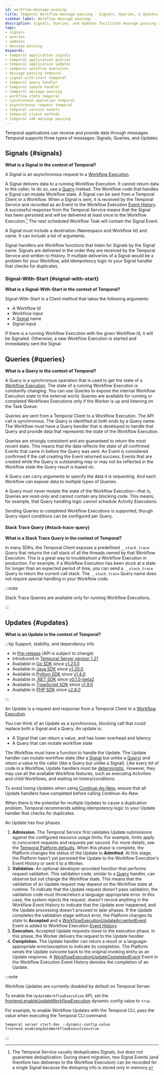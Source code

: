 ```yaml
---
id: workflow-message-passing
title: Temporal Workflow message passing - Signals, Queries, & Updates
sidebar_label: Workflow message passing
description: Signals, Queries, and Updates facilitate message passing and data handling within Workflow Executions.
tags:
- signals
- queries
- updates
- message-passing
keywords:
- temporal application signals
- temporal application queries
- temporal application updates
- temporal workflow execution
- message passing temporal
- signal-with-start temporal
- temporal query handler
- temporal update handler
- temporal message passing
- workflow state temporal
- synchronous operation temporal
- asynchronous request temporal
- temporal service events
- temporal client methods
- temporal sdk message passing
---
```



Temporal applications can receive and provide data through messages.
Temporal supports three types of messages: Signals, Queries, and Updates.

## Signals {#signals}

**What is a Signal in the context of Temporal?**

A Signal is an asynchronous request to a [Workflow Execution](/workflows#workflow-execution).

<RelatedReadContainer>
    <RelatedReadItem path="/cli/workflow#signal" text="Send a Signal using the Temporal CLI" archetype="feature-guide" />
    <RelatedReadItem path="/develop/go/message-passing#signals" text="Send and handle Signals with the Go SDK" archetype="feature-guide" />
    <RelatedReadItem path="/develop/java/message-passing" text="Send and handle Signals with the Java SDK" archetype="feature-guide" />
    <RelatedReadItem path="/develop/php/message-passing#signals" text="Send and handle Signals with the PHP SDK" archetype="feature-guide" />
    <RelatedReadItem path="/develop/python/message-passing#signals" text="Send and handle Signals with the Python SDK" archetype="feature-guide" />
    <RelatedReadItem path="/develop/typescript/message-passing#signals" text="Send and handle Signals with the TypeScript SDK" archetype="feature-guide" />
    <RelatedReadItem path="/develop/dotnet/message-passing#define-a-signal" text="Send and handle Signals with the .NET SDK" archetype="feature-guide" />
</RelatedReadContainer>

A Signal delivers data to a running Workflow Execution.
It cannot return data to the caller; to do so, use a [Query](#queries) instead.
The Workflow code that handles a Signal can mutate Workflow state.
A Signal can be sent from a Temporal Client or a Workflow.
When a Signal is sent, it is received by the Temporal Service and recorded as an Event to the Workflow Execution [Event History](/workflows#event-history).
A successful response from the Temporal Service means that the Signal has been persisted and will be delivered at least once to the Workflow Execution.[^1]
The next scheduled Workflow Task will contain the Signal Event.

A Signal must include a destination (Namespace and Workflow Id) and name.
It can include a list of arguments.

Signal handlers are Workflow functions that listen for Signals by the Signal name.
Signals are delivered in the order they are received by the Temporal Service and written to History.
If multiple deliveries of a Signal would be a problem for your Workflow, add idempotency logic to your Signal handler that checks for duplicates.

[^1]: The Temporal Service usually deduplicates Signals, but does not guarantee deduplication: During shard migration, two Signal Events (and therefore two deliveries to the Workflow Execution) can be recorded for a single Signal because the deduping info is stored only in memory.

### Signal-With-Start {#signal-with-start}

**What is a Signal-With-Start in the context of Temporal?**

Signal-With-Start is a Client method that takes the following arguments:

- A Workflow Id
- Workflow input
- A [Signal](#signals) name
- Signal input

If there is a running Workflow Execution with the given Workflow Id, it will be Signaled.
Otherwise, a new Workflow Execution is started and immediately sent the Signal.

<RelatedReadContainer>
    <RelatedReadItem path="/develop/go/message-passing#signal-with-start" text="Signal-With-Start using the Go SDK" archetype="feature-guide" />
    <RelatedReadItem path="/develop/java/message-passing#signal-with-start" text="Signal-With-Start using the Java SDK" archetype="feature-guide" />
    <RelatedReadItem path="/develop/php/message-passing#signal-with-start" text="Signal-With-Start using the PHP SDK" archetype="feature-guide" />
    <RelatedReadItem path="/develop/python/message-passing#signal-with-start" text="Signal-With-Start using the Python SDK" archetype="feature-guide" />
    <RelatedReadItem path="/develop/typescript/message-passing#signal-with-start" text="Signal-With-Start using the TypeScript SDK" archetype="feature-guide" />
    <RelatedReadItem path="/develop/dotnet/message-passing#signal-with-start" text="Signal-With-Start using the .NET SDK" archetype="feature-guide" />
</RelatedReadContainer>

## Queries {#queries}

**What is a Query in the context of Temporal?**

A Query is a synchronous operation that is used to get the state of a [Workflow Execution](/workflows#workflow-execution).
The state of a running Workflow Execution is constantly changing.
You can use Queries to expose the internal Workflow Execution state to the external world.
Queries are available for running or completed Workflows Executions only if the Worker is up and listening on the Task Queue.

<RelatedReadContainer>
    <RelatedReadItem path="/cli/workflow#query" text="Send a Query using the Temporal CLI" archetype="feature-guide" />
    <RelatedReadItem path="/develop/go/message-passing#queries" text="Send and handle Queries with the Go SDK" archetype="feature-guide" />
    <RelatedReadItem path="/develop/java/message-passing" text="Send and handle Queries with the Java SDK" archetype="feature-guide" />
    <RelatedReadItem path="/develop/php/message-passing#queries" text="Send and handle Queries with the PHP SDK" archetype="feature-guide" />
    <RelatedReadItem path="/develop/python/message-passing#queries" text="Send and handle Queries with the Python SDK" archetype="feature-guide" />
    <RelatedReadItem path="/develop/typescript/message-passing#queries" text="Send and handle Queries with the TypeScript SDK" archetype="feature-guide" />
    <RelatedReadItem path="/develop/dotnet/message-passing#define-query" text="Send and handle Queries with the .NET SDK" archetype="feature-guide" />
</RelatedReadContainer>

Queries are sent from a Temporal Client to a Workflow Execution.
The API call is synchronous.
The Query is identified at both ends by a Query name.
The Workflow must have a Query handler that is developed to handle that Query and provide data that represents the state of the Workflow Execution.

Queries are strongly consistent and are guaranteed to return the most recent state.
This means that the data reflects the state of all confirmed Events that came in before the Query was sent.
An Event is considered confirmed if the call creating the Event returned success.
Events that are created while the Query is outstanding may or may not be reflected in the Workflow state the Query result is based on.

A Query can carry arguments to specify the data it is requesting.
And each Workflow can expose data to multiple types of Queries.

A Query must never mutate the state of the Workflow Execution—that is, Queries are _read-only_ and cannot contain any blocking code.
This means, for example, that Query handling logic cannot schedule Activity Executions.

Sending Queries to completed Workflow Executions is supported, though Query reject conditions can be configured per Query.

#### Stack Trace Query {#stack-trace-query}

**What is a Stack Trace Query in the context of Temporal?**

In many SDKs, the Temporal Client exposes a predefined `__stack_trace` Query that returns the call stack of all the threads owned by that Workflow Execution.
This is a great way to troubleshoot a Workflow Execution in production.
For example, if a Workflow Execution has been stuck at a state for longer than an expected period of time, you can send a `__stack_trace` Query to return the current call stack.
The `__stack_trace` Query name does not require special handling in your Workflow code.

:::note

Stack Trace Queries are available only for running Workflow Executions.

:::

## Updates {#updates}

**What is an Update in the context of Temporal?**

:::tip Support, stability, and dependency info

- In [Pre-release](/evaluate/development-production-features/release-stages#pre-release) (API is subject to change)
- Introduced in [Temporal Server version 1.21](https://github.com/temporalio/temporal/releases/tag/v1.21.0)
- Available in [Go SDK](https://pkg.go.dev/go.temporal.io/sdk@v1.23.1/client#Client.UpdateWorkflowWithOptions) since [v1.23.0](https://github.com/temporalio/sdk-go/releases/tag/v1.23.0)
- Available in [Java SDK](https://www.javadoc.io/doc/io.temporal/temporal-sdk/latest/io/temporal/client/WorkflowStub.html#startUpdate(io.temporal.client.UpdateOptions,java.lang.Object...)) since [v1.20.0](https://github.com/temporalio/sdk-java/releases/tag/v1.20.0)
- Available in [Python SDK](https://docs.temporal.io/develop/python/features#updates) since [v1.4.0](https://github.com/temporalio/sdk-python/releases/tag/1.4.0)
- Available in [.NET SDK](https://dotnet.temporal.io/api/Temporalio.Client.WorkflowHandle.html#Temporalio_Client_WorkflowHandle_ExecuteUpdateAsync_System_String_System_Collections_Generic_IReadOnlyCollection_System_Object__Temporalio_Client_WorkflowUpdateOptions_) since [v0.1.0-beta2](https://github.com/temporalio/sdk-dotnet/releases/tag/0.1.0-beta2)
- Available in [TypeScript SDK](https://typescript.temporal.io/api/interfaces/client.WorkflowHandle#executeupdate) since [v1.9.0](https://github.com/temporalio/sdk-typescript/releases/tag/v1.9.0)
- Available in [PHP SDK](https://php.temporal.io/classes/Temporal-Client-WorkflowStubInterface.html#method_startUpdate) since [v2.8.0](https://github.com/temporalio/sdk-php/releases/tag/v2.8.0)

:::

An Update is a request and response from a Temporal Client to a [Workflow Execution](/workflows#workflow-execution).

<RelatedReadContainer>
    <RelatedReadItem path="/develop/go/message-passing#updates" text="Develop, send, and handle Updates in Go" archetype="feature-guide" />
    <RelatedReadItem path="/develop/java/message-passing#updates" text="Develop, send, and handle Updates in Java" archetype="feature-guide" />
    <RelatedReadItem path="/develop/php/message-passing#updates" text="Develop, send, and handle Updates in PHP" archetype="feature-guide" />
    <RelatedReadItem path="/develop/python/message-passing#updates" text="Develop, send, and handle Updates in Python" archetype="feature-guide" />
    <RelatedReadItem path="/develop/dotnet/message-passing#updates" text="Develop, send, and handle Updates in .NET" archetype="feature-guide" />
</RelatedReadContainer>

You can think of an Update as a synchronous, blocking call that could replace both a Signal and a Query. An update is:

- A Signal that can return a value, and has lower overhead and latency
- A Query that can mutate workflow state

The Workflow must have a function to handle the Update.
The Update handler can mutate workflow state (like a [Signal](#signals) but unlike a [Query](#queries)) and return a value to the caller (like a Query but unlike a Signal).
Like every bit of code in a Workflow, Update handlers must be [deterministic](/workflows#deterministic-constraints).
However, they may use all the available Workflow features, such as executing Activities and child Workflows, and waiting on timers/conditions.

To avoid losing Updates when using [Continue-As-New](/workflows#continue-as-new), ensure that all Update handlers have completed before calling Continue-As-New.

When there is the potential for multiple Updates to cause a duplication problem, Temporal recommends adding idempotency logic to your Update handler that checks for duplicates.

An Update has four phases.

1. **Admission.** The Temporal Service first validates Update submissions against the configured resource usage limits.
   For example, limits apply to concurrent requests and requests per second.
   For more details, see the [Temporal Platform defaults](/self-hosted-guide/defaults).
   When this phase is complete, the Platform changes the status of the Update to **Admitted**.
   At this stage, the Platform hasn't yet persisted the Update to the Workflow Execution's Event History or sent it to a Worker.
2. **Validation.** An optional developer-provided function that performs request validation.
   This validation code, similar to a [Query](#queries) handler, can observe but not change the Workflow state.
   This means that the validation of an Update request may depend on the Workflow state at runtime.
   To indicate that the Update request doesn't pass validation, the validation code must throw/return a language-appropriate error.
   In this case, the system rejects the request, doesn't record anything in the Workflow Event History to indicate that the Update ever happened, and the Update processing doesn't proceed to later phases.
   If the Update completes the validation stage without error, the Platform changes its state to **Accepted** and a [WorkflowExecutionUpdateAcceptedEvent](/references/events#workflowexecutionupdateacceptedevent) Event is added to Workflow Execution [Event History](/workflows#event-history).
3. **Execution.** Accepted Update requests move to the execution phase.
   In this phase, the Worker delivers the request to the Update handler.
4. **Completion.** The Update handler can return a result or a language-appropriate error/exception to indicate its completion.
   The Platform sends the Update outcome back to the original invoking entity as an Update response.
   A [WorkflowExecutionUpdateCompletedEvent](/references/events#workflowexecutionupdatecompletedevent) Event in the Workflow Execution Event History denotes the completion of an Update.

:::note

Workflow Updates are currently disabled by default on Temporal Server.

To enable the `UpdateWorkflowExecution` API, set the [frontend.enableUpdateWorkflowExecution](https://github.com/temporalio/temporal/blob/main/common/dynamicconfig/constants.go) dynamic config value to `true`.

For example, to enable Workflow Updates with the Temporal CLI, pass the value when executing the Temporal CLI command:

```command
temporal server start-dev --dynamic-config-value frontend.enableUpdateWorkflowExecution=true
```

:::
